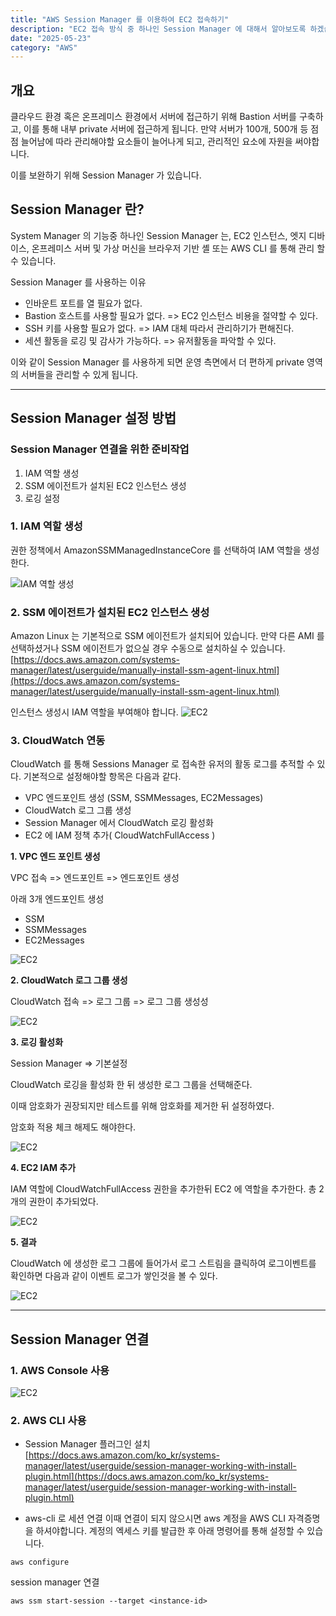 ```yaml
---
title: "AWS Session Manager 를 이용하여 EC2 접속하기"
description: "EC2 접속 방식 중 하나인 Session Manager 에 대해서 알아보도록 하겠습니다."
date: "2025-05-23"
category: "AWS"
---
```


## 개요
클라우드 환경 혹은 온프레미스 환경에서 서버에 접근하기 위해 Bastion 서버를 구축하고, 이를 통해 내부 private 서버에 접근하게 됩니다.
만약 서버가 100개, 500개 등 점점 늘어남에 따라 관리해야할 요소들이 늘어나게 되고, 관리적인 요소에 자원을 써야합니다.

이를 보완하기 위해 Session Manager 가 있습니다.

## Session Manager 란?

System Manager 의 기능중 하나인 Session Manager 는,
EC2 인스턴스, 엣지 디바이스, 온프레미스 서버 및 가상 머신을 브라우저 기반 셸 또는 AWS CLI 를 통해 관리 할 수 있습니다.

Session Manager 를 사용하는 이유
- 인바운트 포트를 열 필요가 없다.
- Bastion 호스트를 사용할 필요가 없다. => EC2 인스턴스 비용을 절약할 수 있다.
- SSH 키를 사용할 필요가 없다. => IAM 대체 따라서 관리하기가 편해진다.
- 세션 활동을 로깅 및 감사가 가능하다. => 유저활동을 파악할 수 있다.

이와 같이 Session Manager 를 사용하게 되면 운영 측면에서 더 편하게 private 영역의 서버들을 관리할 수 있게 됩니다.

---

## Session Manager 설정 방법

### Session Manager 연결을 위한 준비작업
1. IAM 역할 생성
2. SSM 에이전트가 설치된 EC2 인스턴스 생성
3. 로깅 설정

### 1. IAM 역할 생성

권한 정책에서 AmazonSSMManagedInstanceCore 를 선택하여 IAM 역할을 생성한다.

![IAM 역할 생성](/posts/aws/session-manager/iam.png)

### 2. SSM 에이전트가 설치된 EC2 인스턴스 생성

Amazon Linux 는 기본적으로 SSM 에이전트가 설치되어 있습니다.
만약 다른 AMI 를 선택하셨거나 SSM 에이전트가 없으실 경우 수동으로 설치하실 수 있습니다.
[https://docs.aws.amazon.com/systems-manager/latest/userguide/manually-install-ssm-agent-linux.html](https://docs.aws.amazon.com/systems-manager/latest/userguide/manually-install-ssm-agent-linux.html)

인스턴스 생성시 IAM 역할을 부여해야 합니다.
![EC2](/posts/aws/session-manager/ec2.png)

### 3. CloudWatch 연동

CloudWatch 를 통해 Sessions Manager 로 접속한 유저의 활동 로그를 추적할 수 있다.
기본적으로 설정해야할 항목은 다음과 같다.
- VPC 엔드포인트 생성 (SSM, SSMMessages, EC2Messages)
- CloudWatch 로그 그룹 생성
- Session Manager 에서 CloudWatch 로깅 활성화
- EC2 에 IAM 정책 추가( CloudWatchFullAccess )

**1. VPC 엔드 포인트 생성**

VPC 접속 => 엔드포인트 => 엔드포인트 생성

아래 3개 엔드포인트 생성

- SSM
- SSMMessages
- EC2Messages

![EC2](/posts/aws/session-manager/vpc-endpoint.png)

**2. CloudWatch 로그 그룹 생성**

CloudWatch 접속 => 로그 그룹 => 로그 그룹 생성성

![EC2](/posts/aws/session-manager/log-group.png)

**3. 로깅 활성화**

Session Manager => 기본설정 

CloudWatch 로깅을 활성화 한 뒤 생성한 로그 그룹을 선택해준다.

이때 암호화가 권장되지만 테스트를 위해 암호화를 제거한 뒤 설정하였다.

암호화 적용 체크 해제도 해야한다.

![EC2](/posts/aws/session-manager/active-logging.png)

**4. EC2 IAM 추가**

IAM 역할에 CloudWatchFullAccess 권한을 추가한뒤 EC2 에 역할을 추가한다.
총 2개의 권한이 추가되었다.

![EC2](/posts/aws/session-manager/ec2-iam.png)

**5. 결과**

CloudWatch 에 생성한 로그 그룹에 들어가서 로그 스트림을 클릭하여 로그이벤트를 확인하면
다음과 같이 이벤트 로그가 쌓인것을 볼 수 있다.

![EC2](/posts/aws/session-manager/log-event.png)

---

## Session Manager 연결

### 1. AWS Console 사용

![EC2](/posts/aws/session-manager/console.png)

### 2. AWS CLI 사용

- Session Manager 플러그인 설치
[https://docs.aws.amazon.com/ko_kr/systems-manager/latest/userguide/session-manager-working-with-install-plugin.html](https://docs.aws.amazon.com/ko_kr/systems-manager/latest/userguide/session-manager-working-with-install-plugin.html)

- aws-cli 로 세션 연결
이때 연결이 되지 않으시면 aws 계정을 AWS CLI 자격증명을 하셔야합니다.
계정의 엑세스 키를 발급한 후 아래 명령어를 통해 설정할 수 있습니다.
```shell
aws configure
```


session manager 연결
```shell
aws ssm start-session --target <instance-id>
```


